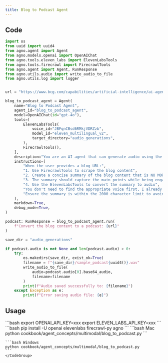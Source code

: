 ```yaml
---
title: Blog to Podcast Agent
---
```


## Code

```python
import os
from uuid import uuid4
from agno.agent import Agent
from agno.models.openai import OpenAIChat
from agno.tools.eleven_labs import ElevenLabsTools
from agno.tools.firecrawl import FirecrawlTools
from agno.agent import Agent, RunResponse
from agno.utils.audio import write_audio_to_file
from agno.utils.log import logger


url = "https://www.bcg.com/capabilities/artificial-intelligence/ai-agents"

blog_to_podcast_agent = Agent(
    name="Blog to Podcast Agent",
    agent_id="blog_to_podcast_agent",
    model=OpenAIChat(id="gpt-4o"),
    tools=[
        ElevenLabsTools(
            voice_id="JBFqnCBsd6RMkjVDRZzb",
            model_id="eleven_multilingual_v2",
            target_directory="audio_generations",
        ),
        FirecrawlTools(),
    ],
    description="You are an AI agent that can generate audio using the ElevenLabs API.",
    instructions=[
        "When the user provides a blog URL:",
        "1. Use FirecrawlTools to scrape the blog content",
        "2. Create a concise summary of the blog content that is NO MORE than 2000 characters long", 
        "3. The summary should capture the main points while being engaging and conversational",
        "4. Use the ElevenLabsTools to convert the summary to audio",
        "You don't need to find the appropriate voice first, I already specified the voice to user",
        "Ensure the summary is within the 2000 character limit to avoid ElevenLabs API limits",
    ],
    markdown=True,
    debug_mode=True,
)

podcast: RunResponse = blog_to_podcast_agent.run(
    f"Convert the blog content to a podcast: {url}"
)

save_dir = "audio_generations"

if podcast.audio is not None and len(podcast.audio) > 0:
    try:
        os.makedirs(save_dir, exist_ok=True)
        filename = f"{save_dir}/sample_podcast{uuid4()}.wav"
        write_audio_to_file(
            audio=podcast.audio[0].base64_audio,
            filename=filename
        )
        print(f"Audio saved successfully to: {filename}")
    except Exception as e:
        print(f"Error saving audio file: {e}")
```

## Usage

<Steps>
  <Snippet file="create-venv-step.mdx" />

  <Step title="Set your API key">
    ```bash
    export OPENAI_API_KEY=xxx
    export ELEVEN_LABS_API_KEY=xxx
    ```
  </Step>

  <Step title="Install libraries">
    ```bash
    pip install -U openai elevenlabs firecrawl-py agno
    ```
  </Step>

  <Step title="Run Agent">
    <CodeGroup>
    ```bash Mac
    python cookbook/agent_concepts/multimodal/blog_to_podcast.py
    ```

    ```bash Windows
    python cookbook/agent_concepts/multimodal/blog_to_podcast.py
    ```
    </CodeGroup>
  </Step>
</Steps>